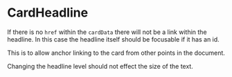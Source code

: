 
# CardHeadline

<Canvas>
  <Story id="layout-components-card-components-cardheadline--default" />
</Canvas>

If there is no `href` within the `cardData` there will not be a link within the headline. In this case the headline itself should be focusable if it has an id.

This is to allow anchor linking to the card from other points in the document.

Changing the headline level should not effect the size of the text.
